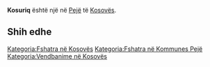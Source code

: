 {{Fshat në 
 | Emri                = Kosuriq
 | EmriAlt                = 
 | NAME_SHORT_FORM=      
 | NAME_GENERIC=      
 | NAME_SORT_NAME_RO=      KOSURIQ
 | FULL_NAME_RO = Kosuriq
 | FULL_NAME_ND_RO=Kosuriq
 | SORT_NAME_RG=KOSURIQ
 | FULL_NAME_RG=Kosuriq
 | FULL_NAME_ND_RG=Kosuriq
 | SRP_NAME_SHORT_FORM=      
 | SRP_NAME_GENERIC=      
 | SRP_NAME_SORT_NAME_RO=      
 | SRP_FULL_NAME_RO = 
 | SRP_FULL_NAME_ND_RO=
 | SRP_SORT_NAME_RG=
 | SRP_FULL_NAME_RG=
 | SRP_FULL_NAME_ND_RG=
 | Emri (Rasa dhanore) = 
 | Figura              = 
 | Shteti              = Kosovo
 | Komuna              = Pejë
 | Kodi postar         = 
 | Sipërfaqja          = 

 | Popullsia           = 

 | Regj. i popullsisë  = 
 | Dend. e popullsisë  = 
 | Faqja zyrtare       = 
 <!--- Koordinatat ----> 
 | Gjerësia            = 42.570278
 | Gjatësia            = 20.464722
 | Lartësia            = 
}}
'''Kosuriq''' është një [[]] në [[Pejë]] të [[Kosovës]].

<!-- == Gjeografia == -->
<!-- == Historia == -->
<!-- == Demografia == -->
== Shih edhe ==
{{Komuna Pejë}}
{{Kosovo-Administrata-Cung}}

[[Kategoria:Fshatra në Kosovës]]
[[Kategoria:Fshatra në Kommunes Pejë]]
[[Kategoria:Vendbanime në Kosovës]]
